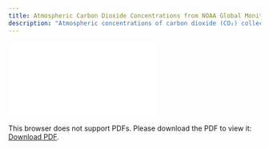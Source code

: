 ```yaml
---
title: Atmospheric Carbon Dioxide Concentrations from NOAA Global Monitoring Laboratory
description: "Atmospheric concentrations of carbon dioxide (CO₂) collected since 1968 at globally distributed surface sites"
---
```

<object data="./reports/noaa-gggrn-co2-concentrations_Processing and Verification Report.pdf" type="application/pdf" width="1024px" height="1000px">
    <embed src="./reports/noaa-gggrn-co2-concentrations_Processing and Verification Report.pdf">
        <p>This browser does not support PDFs. Please download the PDF to view it: <a href="./reports/noaa-gggrn-co2-concentrations_Processing and Verification Report.pdf">Download PDF</a>.</p>
    </embed>
</object>